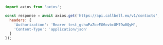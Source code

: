 ```js
import axios from 'axios';

const response = await axios.get('https://api.callbell.eu/v1/contacts', {
  headers: {
    'Authorization': 'Bearer test_gshuPaZoeEG6ovbc8M79w0QyM',
    'Content-Type': 'application/json'
  }
});

```